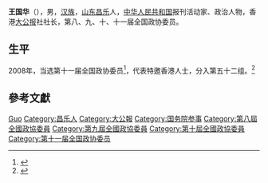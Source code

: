 {{Otheruses|王国华}}

'''王国华'''（{{bd|1944年|2月|}}），男，[[汉族|汉族]]，[[山东|山东]][[昌乐|昌乐]]人，[[中华人民共和国|中华人民共和国]]报刊活动家、政治人物，香港[[大公报|大公报]]社社长，第八、九、十、十一届全国政协委员。

== 生平 ==
2008年，当选第十一届全国政协委员<ref>{{cite news|title=第十一届全国政协委员名单|url=http://www.indaa.com.cn/zt/2009qglh/zxzs/200903/t20090303_127573.html|accessdate=2013-04-09|newspaper=新华社北京1月25日电 中国人民政治协商会议第十一届全国委员会委员名单(共2237人，2008年1月25日政协第十届全国委员会常务委员会第二十次会议通过)|date=2008年1月25日|deadurl=yes|archiveurl=https://web.archive.org/web/20130928014403/http://www.indaa.com.cn/zt/2009qglh/zxzs/200903/t20090303_127573.html|archivedate=2013年9月28日}}</ref>，代表特邀香港人士，分入第五十二组。<ref>{{cite news|title=全国政协信息-王国华|url=http://www.cppcc.gov.cn/CMS/wylibary/showJcwyxtInfoWylibary.action?tabJcwyxt.guid=11W0018660&wytype=wjwy|accessdate=2013-04-11|newspaper=全国政协委员会}}</ref>

== 參考文獻 ==
{{reflist}}

{{中国政治人物小作品}}
{{国务院参事}}

{{Authority control}}
{{DEFAULTSORT:Wang王}}
[[Category:王姓|Guo]]
[[Category:昌乐人|Category:昌乐人]]
[[Category:大公報|Category:大公報]]
[[Category:国务院参事|Category:国务院参事]]
[[Category:第八屆全國政協委員|Category:第八屆全國政協委員]]
[[Category:第九屆全國政協委員|Category:第九屆全國政協委員]]
[[Category:第十屆全國政協委員|Category:第十屆全國政協委員]]
[[Category:第十一届全国政协委员|Category:第十一届全国政协委员]]